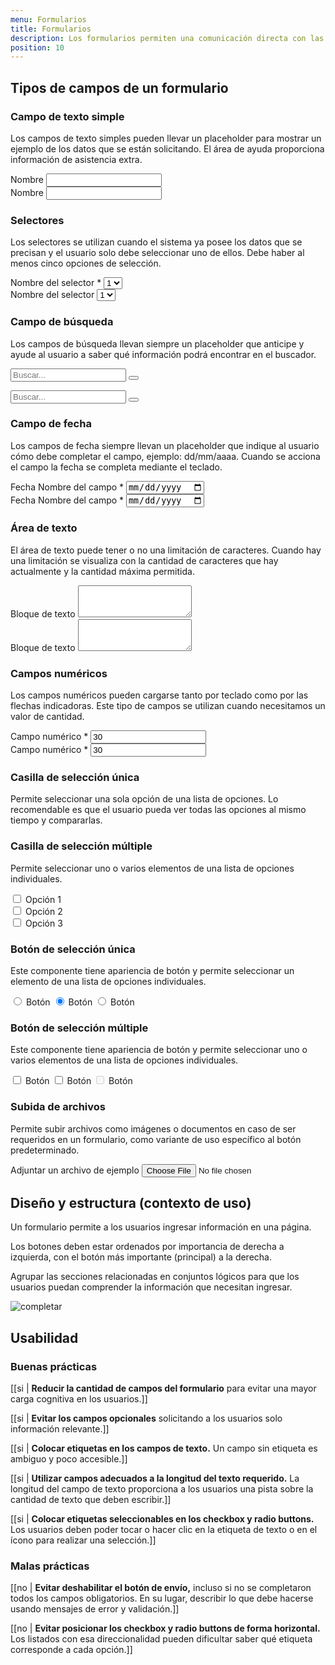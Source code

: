 ```yaml
---
menu: Formularios
title: Formularios
description: Los formularios permiten una comunicación directa con las personas usuarias y nos ayudan a gestionar procesos o trámites que los hacen partícipes. Los tipos de campos que usamos en ellos para comunicar los requisitos de entrada o necesidades específicas son variados. Podemos usar, por ejemplo, campos de texto, selectores, botones de radio, casillas de verificación y selectores de fecha.
position: 10
---
```


## Tipos de campos de un formulario

### Campo de texto simple

Los campos de texto simples pueden llevar un placeholder para mostrar un ejemplo de los datos que se están solicitando. El área de ayuda proporciona información de asistencia extra.

<div class="content-2">
  <div class="form-wrapper">
    <div class="form-group">
      <label for="name-input">Nombre</label>
      <input type="text" class="form-control" id="name-input" name="name" />
    </div>
  </div>
  <div class="form-wrapper bg-light p-4">
    <div class="form-group">
      <label for="name-input">Nombre</label>
      <input type="text" class="form-control" id="name-input" name="name" />
    </div>
  </div>
</div>

### Selectores

Los selectores se utilizan cuando el sistema ya posee los datos que se precisan y el usuario solo debe seleccionar uno de ellos. Debe haber al menos cinco opciones de selección.

<div class="content-2">
  <div class="form-wrapper">
    <div class="form-group">
      <label for="lista-de-seleccion">Nombre del selector *</label>
      <select class="custom-select" id="lista-de-seleccion">
        <option>1</option>
        <option>2</option>
        <option>3</option>
        <option>4</option>
        <option>5</option>
      </select>
    </div>
  </div>
  <div class="form-wrapper bg-light p-4">
    <div class="form-group">
      <label for="lista-de-seleccion">Nombre del selector</label>
      <select class="custom-select" id="lista-de-seleccion">
        <option>1</option>
        <option>2</option>
      </select>
    </div>
  </div>
</div>

### Campo de búsqueda

Los campos de búsqueda llevan siempre un placeholder que anticipe y ayude al usuario a saber qué información podrá encontrar en el buscador.

<div class="content-2">
  <div class="form-wrapper mb-3">
    <form class="form-search">
      <div class="form-group">
        <input type="search" class="form-control input-search" id="name-input" name="name" placeholder="Buscar..." />
        <button class="reset" type="reset"></button>
      </div>
    </form>
  </div>
  <div class="form-wrapper bg-light p-4">
    <form class="form-search">
      <div class="form-group">
        <input type="search" class="form-control input-search" id="name-input" name="name" placeholder="Buscar..." />
        <button class="reset" type="reset"></button>
      </div>
    </form>
  </div>
</div>

### Campo de fecha

Los campos de fecha siempre llevan un placeholder que indique al usuario cómo debe completar el campo, ejemplo: dd/mm/aaaa. Cuando se acciona el campo la fecha se completa mediante el teclado.

<div class="content-2">
  <div class="form-wrapper">
    <div class="form-group">
      <label for="date-input">Fecha</label>
      <span id="date-help" class="form-text">
        Nombre del campo *
      </span>
      <input type="date" class="form-control" id="date-input" name="date" aria-describedby="date-help" />
    </div>
  </div>
  <div class="form-wrapper bg-light p-4">
    <div class="form-group">
      <label for="date-input">Fecha</label>
      <span id="date-help" class="form-text">
        Nombre del campo *
      </span>
      <input type="date" class="form-control" id="date-input" name="date" aria-describedby="date-help" />
    </div>
  </div>
</div>

### Área de texto

El área de texto puede tener o no una limitación de caracteres. Cuando hay una limitación se visualiza con la cantidad de caracteres que hay actualmente y la cantidad máxima permitida.

<div class="content-2">
  <div class="form-wrapper">
    <div class="form-group">
      <label for="text-area">Bloque de texto</label>
      <textarea class="form-control" id="text-area" rows="3"></textarea>
    </div>
  </div>
  <div class="form-wrapper bg-light p-4">
    <div class="form-group">
      <label for="text-area">Bloque de texto</label>
      <textarea class="form-control" id="text-area" rows="3"></textarea>
    </div>
  </div>
</div>

### Campos numéricos

Los campos numéricos pueden cargarse tanto por teclado como por las flechas indicadoras. Este tipo de campos se utilizan cuando necesitamos un valor de cantidad.

<div class="content-2">
  <div class="form-wrapper">
    <div class="form-group">
      <label for="number-input">Campo numérico *</label>
      <input type="number" class="form-control" id="number-input" name="number" value="30" />
    </div>
  </div>
  <div class="form-wrapper bg-light p-4">
    <div class="form-group">
      <label for="number-input">Campo numérico *</label>
      <input type="number" class="form-control" id="number-input" name="number" value="30" />
    </div>
  </div>
</div>

### Casilla de selección única

Permite seleccionar una sola opción de una lista de opciones. Lo recomendable es que el usuario pueda ver todas las opciones al mismo tiempo y compararlas.


<div class="content-2">
  <div class="form-wrapper d-grid text-center">
    <RadioInput
      name="skills"
      options={[
        { value: "uno", label: "Opción 1" },
        { value: "dos", label: "Opción 2" },
        { value: "tres", label: "Opción 3" },
      ]}
    />
  </div>
</div>

### Casilla de selección múltiple

Permite seleccionar uno o varios elementos de una lista de opciones individuales.

<div class="content-2">
  <div class="form-wrapper d-grid text-center">
    <div className="custom-control custom-checkbox">
      <input className="custom-control-input" type="checkbox" id="skills-one-input" name="skills" value="one" />
      <label className="custom-control-label" htmlFor="skills-one-input">
        Opción 1
      </label>
    </div>
    <div className="custom-control custom-checkbox">
      <input className="custom-control-input" type="checkbox" id="skills-two-input" name="skills" value="two" />
      <label className="custom-control-label" htmlFor="skills-two-input">
        Opción 2
      </label>
    </div>
    <div className="custom-control custom-checkbox">
      <input className="custom-control-input" type="checkbox" id="skills-three-input" name="skills" value="three" />
      <label className="custom-control-label" htmlFor="skills-three-input">
        Opción 3
      </label>
    </div>
  </div>
</div>

### Botón de selección única

Este componente tiene apariencia de botón y permite seleccionar un elemento de una lista de opciones individuales.

<div class="content-3">
  <div class="btn-wrapper" data-toggle="buttons">
    <label class="btn btn-chip btn-sm mx-2">
      <input type="radio" name="options1" id="option1" class="btn-check" />
      Botón
    </label>
    <label class="btn btn-chip btn-sm mx-2 active">
      <input type="radio" name="options2" id="option2" class="btn-check" checked="" />
      Botón
    </label>
    <label class="btn btn-chip btn-sm mx-2 disabled">
      <input type="radio" name="options3" id="option3" class="btn-check" />
      Botón
    </label>
  </div>
</div>

### Botón de selección múltiple

Este componente tiene apariencia de botón y permite seleccionar uno o varios elementos de una lista de opciones individuales.

<div class="content-3">
  <div class="btn-wrapper">
    <input type="checkbox" class="btn-check" id="btn-check" autocomplete="off" />
    <label class="btn btn-chip btn-sm mx-2 active" for="btn-check">
      Botón
    </label>
    <input type="checkbox" class="btn-check" id="btn-check2" autocomplete="off" />
    <label class="btn btn-chip btn-sm mx-2" for="btn-check2">
      Botón
    </label>
    <input type="checkbox" class="btn-check" id="btn-check3" autocomplete="off" disabled="" />
    <label class="btn btn-chip btn-sm mx-2 disabled" for="btn-check3">
      Botón
    </label>
  </div>
</div>

### Subida de archivos

Permite subir archivos como imágenes o documentos en caso de ser requeridos en un formulario, como variante de uso específico al botón predeterminado.

<div class="content-2">
  <div class="form-wrapper d-grid">
    <div class="form-group">
      <label for="file-input">Adjuntar un archivo de ejemplo</label>
      <input type="file" class="form-control-file" id="file-input" />
    </div>
  </div>
</div>

## Diseño y estructura (contexto de uso)

Un formulario permite a los usuarios ingresar información en una página.

Los botones deben estar ordenados por importancia de derecha a izquierda, con el botón más importante (principal) a la derecha.

Agrupar las secciones relacionadas en conjuntos lógicos para que los usuarios puedan comprender la información que necesitan ingresar.

![completar](/componentes/formulario/formulario.svg)

## Usabilidad

### Buenas prácticas

[[si | **Reducir la cantidad de campos del formulario** para evitar una mayor carga cognitiva en los usuarios.]]

[[si | **Evitar los campos opcionales** solicitando a los usuarios solo información relevante.]]

[[si | **Colocar etiquetas en los campos de texto.** Un campo sin etiqueta es ambiguo y poco accesible.]]

[[si | **Utilizar campos adecuados a la longitud del texto requerido.** La longitud del campo de texto proporciona a los usuarios una pista sobre la cantidad de texto que deben escribir.]]

[[si | **Colocar etiquetas seleccionables en los checkbox y radio buttons.** Los usuarios deben poder tocar o hacer clic en la etiqueta de texto o en el ícono para realizar una selección.]]

### Malas prácticas

[[no | **Evitar deshabilitar el botón de envío,** incluso si no se completaron todos los campos obligatorios. En su lugar, describir lo que debe hacerse usando mensajes de error y validación.]]

[[no | **Evitar posicionar los checkbox y radio buttons de forma horizontal.** Los listados con esa direccionalidad pueden dificultar saber qué etiqueta corresponde a cada opción.]]
